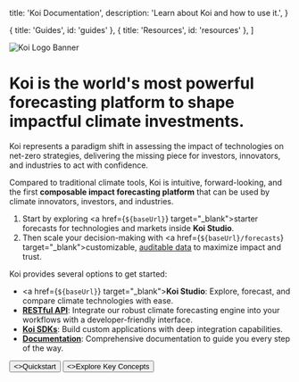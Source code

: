 

  title: 'Koi Documentation',
  description:
    'Learn about Koi and how to use it.',
}

  { title: 'Guides', id: 'guides' },
  { title: 'Resources', id: 'resources' },
]

<HeroPattern />

<Image 
  src={koiLogoBanner} 
  alt="Koi Logo Banner" 
  className="w-full mt-0"
/>

# Koi is the world's most powerful forecasting platform to shape impactful climate investments.

Koi represents a paradigm shift in assessing the impact of technologies on net-zero strategies,
delivering the missing piece for investors, innovators, and industries to act with confidence.

Compared to traditional climate tools, Koi is intuitive, forward-looking, and the first **composable
impact forecasting platform** that can be used by climate innovators, investors, and industries.

1. Start by exploring <a href={`${baseUrl}`} target="_blank">starter forecasts</a> for technologies and markets inside **Koi Studio**.
2. Then scale your decision-making with <a href={`${baseUrl}/forecasts`} target="_blank">customizable</a>, [auditable data](/key-concepts#platform-features) to maximize impact and trust.

Koi provides several options to get started:

- <a href={`${baseUrl}`} target="_blank"><strong>Koi Studio</strong></a>: Explore, forecast, and compare climate technologies with ease.
- [**RESTful API**](/rest-api): Integrate our robust climate forecasting engine into your workflows with a developer-friendly interface.
- [**Koi SDKs**](/sdks): Build custom applications with deep integration capabilities.
- [**Documentation**](/quickstart): Comprehensive documentation to guide you every step of the way.

<div className="not-prose mb-16 mt-6 flex gap-3">
  <Button href="/quickstart" arrow="right">
    <>Quickstart</>
  </Button>
  <Button href="/key-concepts" variant="outline">
    <>Explore Key Concepts</>
  </Button>
</div>

<BuiltOnTrust />

<Guides />

<Resources />
